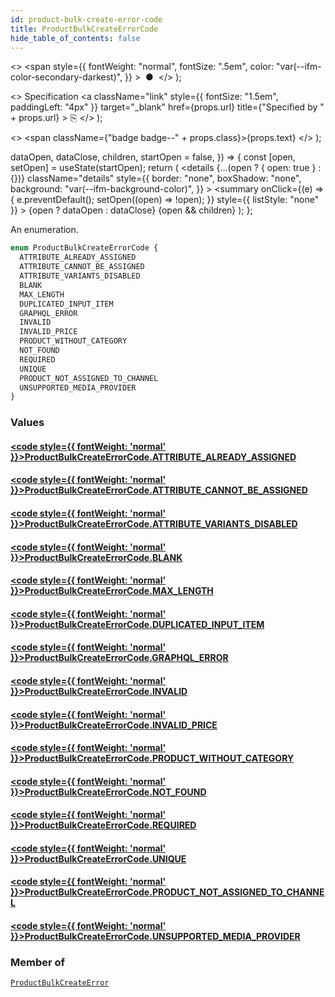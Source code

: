 ```yaml
---
id: product-bulk-create-error-code
title: ProductBulkCreateErrorCode
hide_table_of_contents: false
---
```


  <>
    <span
      style={{
        fontWeight: "normal",
        fontSize: ".5em",
        color: "var(--ifm-color-secondary-darkest)",
      }}
    >
      &nbsp;●&nbsp;
    </span>
  </>
);

  <>
    Specification
    <a
      className="link"
      style={{ fontSize: "1.5em", paddingLeft: "4px" }}
      target="\_blank"
      href={props.url}
      title={"Specified by " + props.url}
    >
      ⎘
    </a>
  </>
);

  <>
    <span className={"badge badge--" + props.class}>{props.text}</span>
  </>
);


  dataOpen,
  dataClose,
  children,
  startOpen = false,
}) => {
  const [open, setOpen] = useState(startOpen);
  return (
    <details
      {...(open ? { open: true } : {})}
      className="details"
      style={{
        border: "none",
        boxShadow: "none",
        background: "var(--ifm-background-color)",
      }}
    >
      <summary
        onClick={(e) => {
          e.preventDefault();
          setOpen((open) => !open);
        }}
        style={{ listStyle: "none" }}
      >
        {open ? dataOpen : dataClose}
      </summary>
      {open && children}
    </details>
  );
};

An enumeration.

```graphql
enum ProductBulkCreateErrorCode {
  ATTRIBUTE_ALREADY_ASSIGNED
  ATTRIBUTE_CANNOT_BE_ASSIGNED
  ATTRIBUTE_VARIANTS_DISABLED
  BLANK
  MAX_LENGTH
  DUPLICATED_INPUT_ITEM
  GRAPHQL_ERROR
  INVALID
  INVALID_PRICE
  PRODUCT_WITHOUT_CATEGORY
  NOT_FOUND
  REQUIRED
  UNIQUE
  PRODUCT_NOT_ASSIGNED_TO_CHANNEL
  UNSUPPORTED_MEDIA_PROVIDER
}
```

### Values

#### [<code style={{ fontWeight: 'normal' }}>ProductBulkCreateErrorCode.<b>ATTRIBUTE_ALREADY_ASSIGNED</b></code>](#)

>

#### [<code style={{ fontWeight: 'normal' }}>ProductBulkCreateErrorCode.<b>ATTRIBUTE_CANNOT_BE_ASSIGNED</b></code>](#)

>

#### [<code style={{ fontWeight: 'normal' }}>ProductBulkCreateErrorCode.<b>ATTRIBUTE_VARIANTS_DISABLED</b></code>](#)

>

#### [<code style={{ fontWeight: 'normal' }}>ProductBulkCreateErrorCode.<b>BLANK</b></code>](#)

>

#### [<code style={{ fontWeight: 'normal' }}>ProductBulkCreateErrorCode.<b>MAX_LENGTH</b></code>](#)

>

#### [<code style={{ fontWeight: 'normal' }}>ProductBulkCreateErrorCode.<b>DUPLICATED_INPUT_ITEM</b></code>](#)

>

#### [<code style={{ fontWeight: 'normal' }}>ProductBulkCreateErrorCode.<b>GRAPHQL_ERROR</b></code>](#)

>

#### [<code style={{ fontWeight: 'normal' }}>ProductBulkCreateErrorCode.<b>INVALID</b></code>](#)

>

#### [<code style={{ fontWeight: 'normal' }}>ProductBulkCreateErrorCode.<b>INVALID_PRICE</b></code>](#)

>

#### [<code style={{ fontWeight: 'normal' }}>ProductBulkCreateErrorCode.<b>PRODUCT_WITHOUT_CATEGORY</b></code>](#)

>

#### [<code style={{ fontWeight: 'normal' }}>ProductBulkCreateErrorCode.<b>NOT_FOUND</b></code>](#)

>

#### [<code style={{ fontWeight: 'normal' }}>ProductBulkCreateErrorCode.<b>REQUIRED</b></code>](#)

>

#### [<code style={{ fontWeight: 'normal' }}>ProductBulkCreateErrorCode.<b>UNIQUE</b></code>](#)

>

#### [<code style={{ fontWeight: 'normal' }}>ProductBulkCreateErrorCode.<b>PRODUCT_NOT_ASSIGNED_TO_CHANNEL</b></code>](#)

>

#### [<code style={{ fontWeight: 'normal' }}>ProductBulkCreateErrorCode.<b>UNSUPPORTED_MEDIA_PROVIDER</b></code>](#)

>

### Member of

[`ProductBulkCreateError`](../../../api-storefront/products/objects/product-bulk-create-error) <Badge class="secondary" text="object"/>
